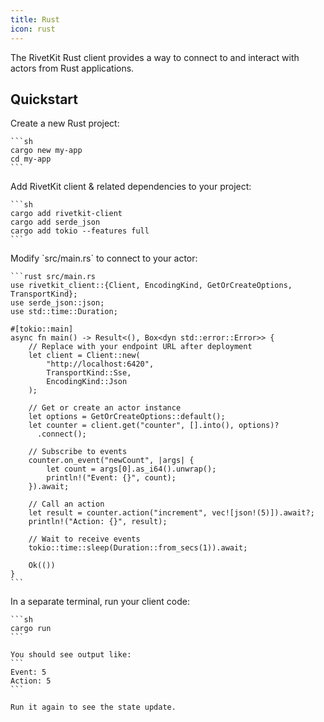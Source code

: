 ```yaml
---
title: Rust
icon: rust
---
```



The RivetKit Rust client provides a way to connect to and interact with actors from Rust applications.

<MvpWarning />

## Quickstart

<Steps>
  <Step title="Create a new Rust project">
    Create a new Rust project:
    
    ```sh
    cargo new my-app
    cd my-app
    ```
  </Step>

  <Step title="Add dependencies">
    Add RivetKit client & related dependencies to your project:
    
    ```sh
    cargo add rivetkit-client
    cargo add serde_json
    cargo add tokio --features full
    ```
  </Step>

  <StepDefineActor />

  <Step title="Create your client">
    Modify `src/main.rs` to connect to your actor:

    ```rust src/main.rs
    use rivetkit_client::{Client, EncodingKind, GetOrCreateOptions, TransportKind};
    use serde_json::json;
    use std::time::Duration;

    #[tokio::main]
    async fn main() -> Result<(), Box<dyn std::error::Error>> {
        // Replace with your endpoint URL after deployment
        let client = Client::new(
            "http://localhost:6420",
            TransportKind::Sse,
            EncodingKind::Json
        );
        
        // Get or create an actor instance
        let options = GetOrCreateOptions::default();
        let counter = client.get("counter", [].into(), options)?
          .connect();
        
        // Subscribe to events
        counter.on_event("newCount", |args| {
            let count = args[0].as_i64().unwrap();
            println!("Event: {}", count);
        }).await;
        
        // Call an action
        let result = counter.action("increment", vec![json!(5)]).await?;
        println!("Action: {}", result);
        
        // Wait to receive events
        tokio::time::sleep(Duration::from_secs(1)).await;
        
        Ok(())
    }
    ```
  </Step>

  <StepRunStudio />

  <Step title="Run your client">
    In a separate terminal, run your client code:
    
    ```sh
    cargo run
    ```
    
    You should see output like:
    ```
    Event: 5
    Action: 5
    ```

    Run it again to see the state update.
  </Step>

  <StepDeploy />
</Steps>

<SetupNextSteps />

